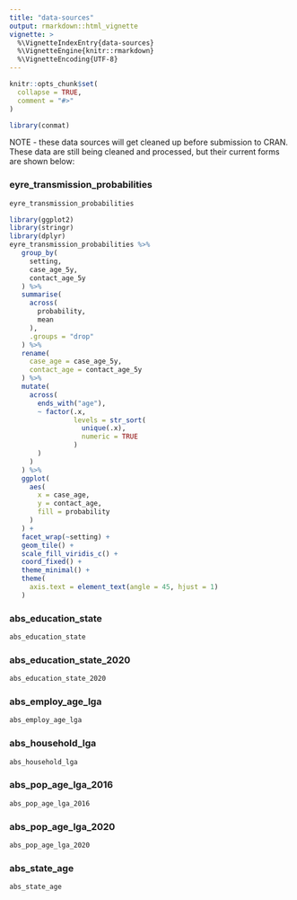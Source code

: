 ```yaml
---
title: "data-sources"
output: rmarkdown::html_vignette
vignette: >
  %\VignetteIndexEntry{data-sources}
  %\VignetteEngine{knitr::rmarkdown}
  %\VignetteEncoding{UTF-8}
---
```


```r
knitr::opts_chunk$set(
  collapse = TRUE,
  comment = "#>"
)
```

```r
library(conmat)
```

NOTE - these data sources will get cleaned up before submission to CRAN. These data are still being cleaned and processed, but their current forms are shown below:

### eyre_transmission_probabilities

```r
eyre_transmission_probabilities

library(ggplot2)
library(stringr)
library(dplyr)
eyre_transmission_probabilities %>%
   group_by(
     setting,
     case_age_5y,
     contact_age_5y
   ) %>%
   summarise(
     across(
       probability,
       mean
     ),
     .groups = "drop"
   ) %>%
   rename(
     case_age = case_age_5y,
     contact_age = contact_age_5y
   ) %>%
   mutate(
     across(
       ends_with("age"),
       ~ factor(.x,
                levels = str_sort(
                  unique(.x),
                  numeric = TRUE
                )
       )
     )
   ) %>%
   ggplot(
     aes(
       x = case_age,
       y = contact_age,
       fill = probability
     )
   ) +
   facet_wrap(~setting) +
   geom_tile() +
   scale_fill_viridis_c() +
   coord_fixed() +
   theme_minimal() +
   theme(
     axis.text = element_text(angle = 45, hjust = 1)
   )

```


### abs_education_state

```r
abs_education_state
```

### abs_education_state_2020

```r
abs_education_state_2020
```


### abs_employ_age_lga

```r
abs_employ_age_lga
```


### abs_household_lga

```r
abs_household_lga
```


### abs_pop_age_lga_2016

```r
abs_pop_age_lga_2016
```


### abs_pop_age_lga_2020

```r
abs_pop_age_lga_2020
```


### abs_state_age

```r
abs_state_age
```
